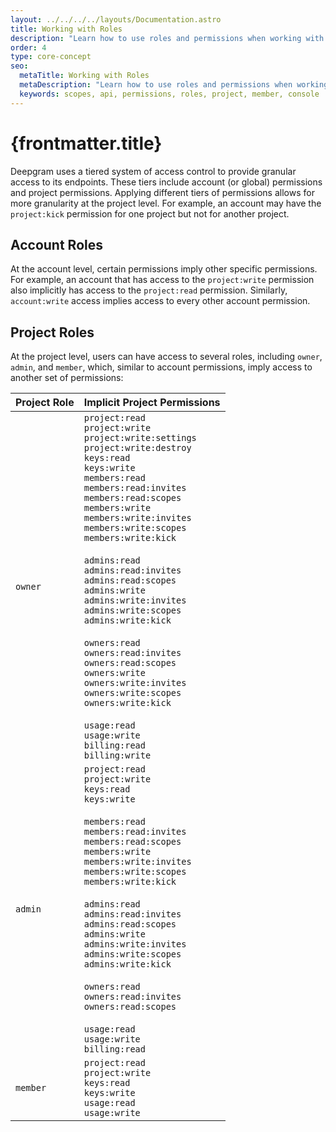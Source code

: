 ---
layout: ../../../../layouts/Documentation.astro
title: Working with Roles
description: "Learn how to use roles and permissions when working with the Deepgram API and Console."
order: 4
type: core-concept
seo:
  metaTitle: Working with Roles
  metaDescription: "Learn how to use roles and permissions when working with the Deepgram API and Console."
  keywords: scopes, api, permissions, roles, project, member, console
---

# {frontmatter.title}

Deepgram uses a tiered system of access control to provide granular access to its endpoints. These tiers include account (or global) permissions and project permissions. Applying different tiers of permissions allows for more granularity at the project level. For example, an account may have the `project:kick` permission for one project but not for another project.

## Account Roles

At the account level, certain permissions imply other specific permissions. For example, an account that has access to the `project:write` permission also implicitly has access to the `project:read` permission. Similarly, `account:write` access implies access to every other account permission.

## Project Roles

At the project level, users can have access to several roles, including `owner`, `admin`, and `member`, which, similar to account permissions, imply access to another set of permissions:

| Project Role | Implicit Project Permissions                                                                                                                                                                                                                                                                                                                                                                                                                                                                                                                                                                                                                                                                                                                                                 |
| ------------ | ---------------------------------------------------------------------------------------------------------------------------------------------------------------------------------------------------------------------------------------------------------------------------------------------------------------------------------------------------------------------------------------------------------------------------------------------------------------------------------------------------------------------------------------------------------------------------------------------------------------------------------------------------------------------------------------------------------------------------------------------------------------------------- |
| `owner`      | `project:read`<br />`project:write`<br />`project:write:settings`<br />`project:write:destroy`<br />`keys:read`<br />`keys:write`<br />`members:read`<br />`members:read:invites`<br />`members:read:scopes`<br />`members:write`<br />`members:write:invites`<br />`members:write:scopes`<br />`members:write:kick`<br /><br />`admins:read`<br />`admins:read:invites`<br />`admins:read:scopes`<br />`admins:write`<br />`admins:write:invites`<br />`admins:write:scopes`<br />`admins:write:kick`<br /><br />`owners:read`<br />`owners:read:invites`<br />`owners:read:scopes`<br />`owners:write`<br />`owners:write:invites`<br />`owners:write:scopes`<br />`owners:write:kick`<br /><br />`usage:read`<br />`usage:write`<br />`billing:read`<br />`billing:write` |
| `admin`      | `project:read`<br />`project:write`<br />`keys:read`<br />`keys:write`<br /><br />`members:read`<br />`members:read:invites`<br />`members:read:scopes`<br />`members:write`<br />`members:write:invites`<br />`members:write:scopes`<br />`members:write:kick`<br /><br />`admins:read`<br />`admins:read:invites`<br />`admins:read:scopes`<br />`admins:write`<br />`admins:write:invites`<br />`admins:write:scopes`<br />`admins:write:kick`<br /><br />`owners:read`<br />`owners:read:invites`<br />`owners:read:scopes`<br /><br />`usage:read`<br />`usage:write`<br />`billing:read`                                                                                                                                                                               |
| `member`     | `project:read`<br />`project:write`<br />`keys:read`<br />`keys:write`<br />`usage:read`<br />`usage:write`                                                                                                                                                                                                                                                                                                                                                                                                                                                                                                                                                                                                                                                                  |
